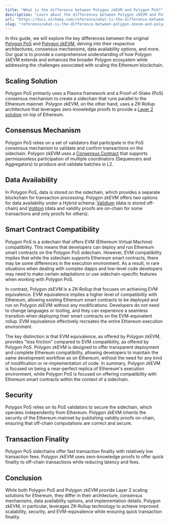 ```yaml
---
title: "What is the difference between Polygon zkEVM and Polygon PoS?"
description: "Learn about the differences between Polygon zkEVM and Polygon"
url: "https://docs.alchemy.com/reference/what-is-the-difference-between-polygon-zkevm-and-polygon"
slug: "reference/what-is-the-difference-between-polygon-zkevm-and-polygon"
---
```



In this guide, we will explore the key differences between the original [Polygon PoS](https://polygon.technology/) and [Polygon zkEVM](https://wiki.polygon.technology/docs/zkEVM/introduction/), delving into their respective architectures, consensus mechanisms, data availability options, and more. Our goal is to provide a comprehensive understanding of how Polygon zkEVM extends and enhances the broader Polygon ecosystem while addressing the challenges associated with scaling the Ethereum blockchain.

## Scaling Solution

Polygon PoS primarily uses a Plasma framework and a Proof-of-Stake (PoS) consensus mechanism to create a sidechain that runs parallel to the Ethereum mainnet. Polygon zkEVM, on the other hand, uses a ZK-Rollup architecture that leverages zero-knowledge proofs to provide a [Layer 2 solution](https://www.alchemy.com/overviews/sidechains-vs-layer2s) on top of Ethereum.

## Consensus Mechanism

Polygon PoS relies on a set of validators that participate in the PoS consensus mechanism to validate and confirm transactions on the sidechain. Polygon zkEVM uses a [Consensus Contract](https://wiki.polygon.technology/docs/zkEVM/architecture) that supports permissionless participation of multiple coordinators (Sequencers and Aggregators) to produce and validate batches in L2.

## Data Availability

In Polygon PoS, data is stored on the sidechain, which provides a separate blockchain for transaction processing. Polygon zkEVM offers two options for data availability under a Hybrid schema: [Validium](https://wiki.polygon.technology/docs/zkEVM/architecture#on-chain-data-availability) (data is stored off-chain) and [Volition](https://wiki.polygon.technology/docs/zkEVM/architecture#on-chain-data-availability) (data and validity proofs are on-chain for some transactions and only proofs for others).

## Smart Contract Compatibility

Polygon PoS is a sidechain that offers EVM (Ethereum Virtual Machine) compatibility. This means that developers can deploy and run Ethereum smart contracts on the Polygon PoS sidechain. However, EVM compatibility implies that while the sidechain supports Ethereum smart contracts, there may be some differences in the execution environment. As a result, in rare situations when dealing with complex dapps and low-level code developers may need to make certain adaptations or use sidechain-specific features when working with Polygon PoS.

In contrast, Polygon zkEVM is a ZK-Rollup that focuses on achieving EVM equivalence. EVM equivalence implies a higher level of compatibility with Ethereum, allowing existing Ethereum smart contracts to be deployed and run on Polygon zkEVM without any modifications. Developers do not need to change languages or tooling, and they can experience a seamless transition when deploying their smart contracts on the EVM-equivalent rollup. EVM equivalence effectively recreates the entire Ethereum execution environment.

The key distinction is that EVM equivalence, as offered by Polygon zkEVM, provides "less friction" compared to EVM compatibility, as offered by Polygon PoS. Polygon zkEVM is designed to offer transparent deployment and complete Ethereum compatibility, allowing developers to maintain the same development workflow as on Ethereum, without the need for any kind of modification or re-implementation of code. In summary, Polygon zkEVM is focused on being a near-perfect replica of Ethereum's execution environment, while Polygon PoS is focused on offering compatibility with Ethereum smart contracts within the context of a sidechain.

## Security

Polygon PoS relies on its PoS validators to secure the sidechain, which operates independently from Ethereum. Polygon zkEVM inherits the security of the Ethereum mainnet by publishing validity proofs on-chain, ensuring that off-chain computations are correct and secure.

## Transaction Finality

Polygon PoS sidechains offer fast transaction finality with relatively low transaction fees. Polygon zkEVM uses zero-knowledge proofs to offer quick finality to off-chain transactions while reducing latency and fees.

## Conclusion

While both Polygon PoS and Polygon zkEVM provide Layer 2 scaling solutions for Ethereum, they differ in their architecture, consensus mechanisms, data availability options, and implementation details. Polygon zkEVM, in particular, leverages ZK-Rollup technology to achieve improved scalability, security, and EVM-equivalence while ensuring quick transaction finality.
